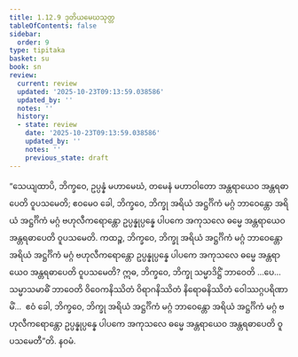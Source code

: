 ```yaml
---
title: 1.12.9 ဒုတိယမေဃသုတ္တ
tableOfContents: false
sidebar:
  order: 9
type: tipitaka
basket: su
book: sn
review:
  current: review
  updated: '2025-10-23T09:13:59.038586'
  updated_by: ''
  notes: ''
  history:
  - state: review
    date: '2025-10-23T09:13:59.038586'
    updated_by: ''
    notes: ''
    previous_state: draft
---
```



<ReviewStatus review={frontmatter.review} showDetails={true} />

<HypothesisAnnotation frontmatter={frontmatter} />

<DynamicBreadcrumb />

<Division number="157" book="sn" e="ch" v="18" p="303">

<Paragraph number="292" book="sn">
“သေယျထာပိ, ဘိက္ခဝေ, ဥပ္ပန္နံ မဟာမေဃံ, တမေနံ မဟာဝါတော အန္တရာယေဝ အန္တရဓာပေတိ ဝူပသမေတိ; ဧဝမေဝ ခေါ, ဘိက္ခဝေ, ဘိက္ခု အရိယံ အဋ္ဌင်္ဂိကံ မဂ္ဂံ ဘာဝေန္တော အရိယံ အဋ္ဌင်္ဂိကံ မဂ္ဂံ ဗဟုလီကရောန္တော ဥပ္ပန္နုပ္ပန္နေ ပါပကေ အကုသလေ ဓမ္မေ အန္တရာယေဝ အန္တရဓာပေတိ ဝူပသမေတိ. ကထဉ္စ, ဘိက္ခဝေ, ဘိက္ခု အရိယံ အဋ္ဌင်္ဂိကံ မဂ္ဂံ ဘာဝေန္တော အရိယံ အဋ္ဌင်္ဂိကံ မဂ္ဂံ ဗဟုလီကရောန္တော ဥပ္ပန္နုပ္ပန္နေ ပါပကေ အကုသလေ ဓမ္မေ အန္တရာယေဝ အန္တရဓာပေတိ ဝူပသမေတိ? ဣဓ, ဘိက္ခဝေ, ဘိက္ခု သမ္မာဒိဋ္ဌိံ ဘာဝေတိ …ပေ…  သမ္မာသမာဓိံ ဘာဝေတိ ဝိဝေကနိဿိတံ ဝိရာဂနိဿိတံ နိရောဓနိဿိတံ ဝေါဿဂ္ဂပရိဏာမိံ…  ဧဝံ ခေါ, ဘိက္ခဝေ, ဘိက္ခု အရိယံ အဋ္ဌင်္ဂိကံ မဂ္ဂံ ဘာဝေန္တော အရိယံ အဋ္ဌင်္ဂိကံ မဂ္ဂံ ဗဟုလီကရောန္တော ဥပ္ပန္နုပ္ပန္နေ ပါပကေ အကုသလေ ဓမ္မေ အန္တရာယေဝ အန္တရဓာပေတိ ဝူပသမေတီ”တိ.

</Paragraph>
</Division>

<Paragraph number="293" type="center" book="sn">
နဝမံ.
</Paragraph>